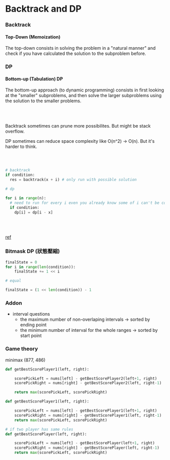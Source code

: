 # Backtrack and DP


### Backtrack
#### Top-Down (Memoization)

The top-down consists in solving the problem in a "natural manner" and check if you have calculated the solution to the subproblem before.

### DP

#### Bottom-up (Tabulation) DP

The bottom-up approach (to dynamic programming) consists in first looking at the "smaller" subproblems, and then solve the larger subproblems using the solution to the smaller problems.


<br/><br/>

Backtrack sometimes can prune more possibilites. But might be stack overflow.

DP sometimes can reduce space complexity like O(n^2) -> O(n). But it's harder to think.

<br/>

```python

# backtrack
if condition:
  res = backtrack(x + i) # only run with possible solution

# dp

for i in range(n):
  # need to run for every i even you already know some of i can't be correct.
  if condition:
    dp[i] = dp[i - x]

```

<br/><br/>




[ref](https://www.enjoyalgorithms.com/blog/top-down-memoization-vs-bottom-up-tabulation)


### Bitmask DP (狀態壓縮)

```python
finalState = 0
for i in range(len(condition)):
    finalState += 1 << i

# equal

finalState = (1 << len(condition)) - 1

```


### Addon 

- interval questions
    - the maximum number of non-overlaping intervals -> sorted by ending point
    - the minimum number of interval for the whole ranges -> sorted by start point


### Game theory

minimax (877, 486)

```python
def getBestScorePlayer1(left, right):

    scorePickLeft = nums[left] - getBestScorePlayer2(left+1, right)
    scorePickRight = nums[right] - getBestScorePlayer2(left, right-1)

    return max(scorePickLeft, scorePickRight)

def getBestScorePlayer1(left, right):

    scorePickLeft = nums[left] - getBestScorePlayer1(left+1, right)
    scorePickRight = nums[right] - getBestScorePlayer1(left, right-1)
    return max(scorePickLeft, scorePickRight)

# if two player has same rules
def getBestScorePlayer(left, right):

    scorePickLeft = nums[left] - getBestScorePlayer(left+1, right)
    scorePickRight = nums[right] - getBestScorePlayer(left, right-1)
    return max(scorePickLeft, scorePickRight)

```

